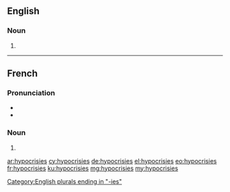 ==English==

===Noun===
{{head|en|plural}}

# {{plural of|hypocrisy|lang=en|nocat=1}}

[[Category:English plurals ending in "-ies"]]

----

==French==

===Pronunciation===
* {{IPA|/i.pɔ.kʁi.zi/|lang=fr}}
* {{homophones|lang=fr|hypocrisie}}

===Noun===
{{head|fr|plural}} {{f-p}}

# {{plural of|hypocrisie|lang=fr|nocat=1}}

[[ar:hypocrisies]]
[[cy:hypocrisies]]
[[de:hypocrisies]]
[[el:hypocrisies]]
[[eo:hypocrisies]]
[[fr:hypocrisies]]
[[ku:hypocrisies]]
[[mg:hypocrisies]]
[[my:hypocrisies]]